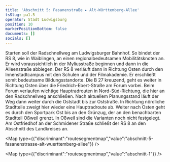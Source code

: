```yaml
---
title: 'Abschnitt 5: Fasanenstraße ▸ Alt-Württemberg-Allee'
tsSlug: pa1.5
operator: Stadt Ludwigsburg
position: 10
markerPositionBottom: false
documents: []
socials: []
---
```

Starten soll der Radschnellweg am Ludwigsburger Bahnhof. So bindet der RS 8, wie in Waiblingen, an einen regionalbedeutsamen Mobilitätsknoten an. Er wird voraussichtlich in der Myliusstraße beginnen und dann in die Alleenstraße abbiegen. Der RS 8 verläuft dann in Richtung Osten durch den Innenstadtcampus mit den Schulen und der Filmakademie. Er erschließt somit bedeutsame Bildungsstandorte. Die B 27 kreuzend, geht es weiter in Richtung Osten über die Friedrich-Ebert-Straße am Forum vorbei. Beim Forum verlaufen wichtige Hauptradrouten in Nord-Süd-Richtung, die hier an den Radschnellweg anschließen. Nach aktuellem Planungsstand läuft der Weg dann weiter durch die Oststadt bis zur Oststraße. In Richtung nördliche Stadtteile zweigt hier wieder eine Hauptradroute ab. Weiter nach Osten geht es durch den Sportpark Ost bis an den Grünzug, der an den benachbarten Stadtteil Oßweil grenzt. In Oßweil sind die Varianten noch nicht festgelegt. Am Ostfriedhof an der Schmidener Straße schließt der RS 8 an den Abschnitt des Landkreises an.

<Map type={{"discriminant":"routesegmentmap","value":"abschnitt-5-fasanenstrasse-alt-wuerttemberg-allee"}} />



<Map type={{"discriminant":"routesegmentmap","value":"abschnitt-1"}} />
